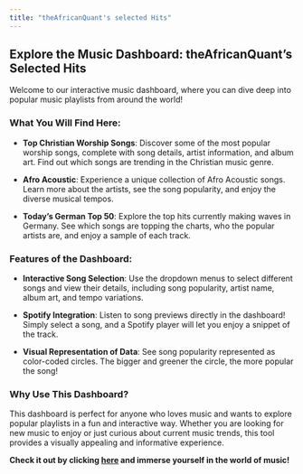 ```yaml
---
title: "theAfricanQuant's selected Hits"
---
```



## Explore the Music Dashboard: theAfricanQuant's Selected Hits

Welcome to our interactive music dashboard, where you can dive deep into popular music playlists from around the world!

### What You Will Find Here:

- **Top Christian Worship Songs**: Discover some of the most popular worship songs, complete with song details, artist information, and album art. Find out which songs are trending in the Christian music genre.

- **Afro Acoustic**: Experience a unique collection of Afro Acoustic songs. Learn more about the artists, see the song popularity, and enjoy the diverse musical tempos.

- **Today's German Top 50**: Explore the top hits currently making waves in Germany. See which songs are topping the charts, who the popular artists are, and enjoy a sample of each track.

### Features of the Dashboard:

- **Interactive Song Selection**: Use the dropdown menus to select different songs and view their details, including song popularity, artist name, album art, and tempo variations.

- **Spotify Integration**: Listen to song previews directly in the dashboard! Simply select a song, and a Spotify player will let you enjoy a snippet of the track.

- **Visual Representation of Data**: See song popularity represented as color-coded circles. The bigger and greener the circle, the more popular the song!

### Why Use This Dashboard?

This dashboard is perfect for anyone who loves music and wants to explore popular playlists in a fun and interactive way. Whether you are looking for new music to enjoy or just curious about current music trends, this tool provides a visually appealing and informative experience.

**Check it out by clicking [here](https://www.sisengai.com/spotify-dashboard/dashboard.html#) and immerse yourself in the world of music!**
